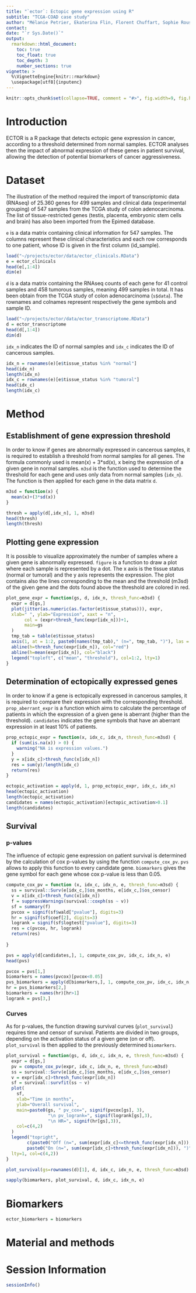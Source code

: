 ```yaml
---
title: "`ector`: Ectopic gene expression using R"
subtitle: "TCGA-COAD case study"
author: "Mélanie Petrier, Ekaterina Flin, Florent Chuffart, Sophie Rousseaux"
contact: 
date: "`r Sys.Date()`"
output: 
  rmarkdown::html_document:
    toc: true
    toc_float: true
    toc_depth: 3
    number_sections: true
vignette: >
  %\VignetteEngine{knitr::rmarkdown}
  \usepackage[utf8]{inputenc}
---
```


```r
knitr::opts_chunk$set(collapse=TRUE, comment = "#>", fig.width=9, fig.height=6, eval=TRUE, echo=TRUE, results="verbatim", dpi=75)
```





# Introduction

ECTOR is a R package that detects ectopic gene expression in cancer, according to a threshold determined from normal samples. 
ECTOR analyses then the impact of abnormal expression of these genes in patient survival, allowing the detection of potential biomarkers of cancer aggressiveness.



# Dataset


The illustration of the method required the import of transcriptomic data (RNAseq) of 25.360 genes for 499 samples and clinical data (experimental grouping) of 547 samples from the TCGA study of colon adenocarcinoma. The list of tissue-restricted genes (testis, placenta, embryonic stem cells and brain) has also been imported from the Epimed database.

`e` is a data matrix containing clinical information for 547 samples. The columns represent these clinical characteristics and each row corresponds to one patient, whose ID is given in the first column (id_sample).

```r
load("~/projects/ector/data/ector_clinicals.RData")
e = ector_clinicals
head(e[,1:4])
dim(e)
```
 
 
`d`  is a data matrix containing the RNAseq counts of each gene for 41 control samples and 458 tumorous samples, meaning 499 samples in total. It has been obtain from the TCGA study of colon adenocarcinoma (`s$data`). The rownames and colnames represent respectively the gene symbols and sample ID.

```r
load("~/projects/ector/data/ector_transcriptome.RData")
d = ector_transcriptome
head(d[,1:4])
dim(d)
```


`idx_n` indicates the ID of normal samples and `idx_c` indicates the ID of cancerous samples.

```r
idx_n = rownames(e)[e$tissue_status %in% "normal"]  
head(idx_n)
length(idx_n)
idx_c = rownames(e)[e$tissue_status %in% "tumoral"]
head(idx_c)
length(idx_c)
``` 
 


# Method

## Establishment of gene expression threshold

In order to know if genes are abnormally expressed in cancerous samples, it is required to establish a threshold from normal samples for all genes. The formula commonly used is mean(x) + 3*sd(x), x being the expression of a given gene in normal samples.
`m3sd` is the function used to determine the threshold for each gene and uses only data from normal samples (`idx_n`). The function is then applied for each gene in the data matrix `d`.

```r
m3sd = function(x) {
  mean(x)+(3*sd(x))
}

thresh = apply(d[,idx_n], 1, m3sd)
head(thresh)
length(thresh)
```



## Plotting gene expression

It is possible to visualize approximately the number of samples where a given gene is abnormally expressed.
`figure` is a function to draw a plot where each sample is represented by a dot. The x axis is the tissue status (normal or tumoral) and the y axis represents the expression. 
The plot contains also the lines corresponding to the mean and the threshold (m3sd) of the given gene and the dots found above the threshold are colored in red.


```r
plot_gene_expr = function(gs, d, idx_n, thresh_func=m3sd) {
  expr = d[gs,]
  plot(jitter(as.numeric(as.factor(e$tissue_status))), expr, 
  xlab=" ", ylab="Expression", xaxt = "n",
       col = (expr>thresh_func(expr[idx_n]))+1, 
       main=gs
  )
  tmp_tab = table(e$tissue_status)
  axis(1, at = 1:2, paste0(names(tmp_tab)," (n=", tmp_tab, ")"), las = 1)
  abline(h=thresh_func(expr[idx_n]), col="red")
  abline(h=mean(expr[idx_n]), col="black")
  legend("topleft", c("mean", "threshold"), col=1:2, lty=1)
}

```



## Determination of ectopically expressed genes

In order to know if a gene is ectopically expressed in cancerous samples, it is required to compare their expression with the corresponding threshold.
`prop_aberrant_expr` is a function which aims to calculate the percentage of patients in which the expression of a given gene is aberrant (higher than the threshold).
`candidates` indicates the gene symbols that have an aberrant expression in at least 10% of patients. 


```r
prop_ectopic_expr = function(x, idx_c, idx_n, thresh_func=m3sd) {
  if (sum(is.na(x)) > 0) {
    warning("NA is expression values.")    
  }
  y = x[idx_c]>thresh_func(x[idx_n])
  res = sum(y)/length(idx_c)
  return(res)
}

ectopic_activation = apply(d, 1, prop_ectopic_expr, idx_c, idx_n)
head(ectopic_activation)
length(ectopic_activation)
candidates = names(ectopic_activation)[ectopic_activation>0.1]
length(candidates)

```


## Survival

### p-values

The influence of ectopic gene expression on patient survival is determined by the calculation of cox p-values by using the function `compute_cox_pv`.
`pvs` allows to apply this function to every candidate gene.
`biomarkers` gives the gene symbol for each gene whose cox p-value is less than 0.05.


```r
compute_cox_pv = function (x, idx_c, idx_n, e, thresh_func=m3sd) {
  ss = survival::Surv(e[idx_c,]$os_months, e[idx_c,]$os_censor)
  v = x[idx_c]>thresh_func(x[idx_n])
  f = suppressWarnings(survival::coxph(ss ~ v))
  sf = summary(f)
  pvcox = signif(sf$wald["pvalue"], digits=3)
  hr = signif(sf$coef[2], digits=3)
  logrank = signif(sf$logtest["pvalue"], digits=3)
  res = c(pvcox, hr, logrank)
  return(res)
  
}

pvs = apply(d[candidates,], 1, compute_cox_pv, idx_c, idx_n, e)
head(pvs)

pvcox = pvs[1,]
biomarkers = names(pvcox)[pvcox<0.05]
pvs_biomarkers = apply(d[biomarkers,], 1, compute_cox_pv, idx_c, idx_n, e)
hr = pvs_biomarkers[2,]
biomarkers = names(hr)[hr>1]
logrank = pvs[3,]

```


### Curves

As for p-values, the function drawing survival curves (`plot_survival`) requires time and censor of survival. Patients are divided in two groups, depending on the activation status of a given gene (on or off). `plot_survival` is then applied to the previously determined `biomarkers`.


```r

plot_survival = function(gs, d, idx_c, idx_n, e, thresh_func=m3sd) {
  expr = d[gs,]
  pv = compute_cox_pv(expr, idx_c, idx_n, e, thresh_func=m3sd)
  ss = survival::Surv(e[idx_c,]$os_months, e[idx_c,]$os_censor)
  v = expr[idx_c]>thresh_func(expr[idx_n])
  sf = survival::survfit(ss ~ v)
  plot(
    sf, 
    xlab="Time in months", 
    ylab="Overall survival", 
    main=paste0(gs, " pv_cox=", signif(pvcox[gs], 3),
                "\n pv_logrank=", signif(logrank[gs],3),
                "\n HR=", signif(hr[gs],3)),
    col=c(4,2)
  )
  legend("topright",
        c(paste0("Off (n=", sum(expr[idx_c]<=thresh_func(expr[idx_n])), ")"),
        paste0("On (n=", sum(expr[idx_c]>thresh_func(expr[idx_n])), ")")),
  lty=1, col=c(4,2))
}

plot_survival(gs=rownames(d)[1], d, idx_c, idx_n, e, thresh_func=m3sd)

sapply(biomarkers, plot_survival, d, idx_c, idx_n, e)
```


# Biomarkers

```r
ector_biomarkers = biomarkers
```


# Material and methods







# Session Information

```r
sessionInfo()
```



